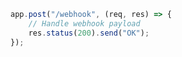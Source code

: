 ```typescript
app.post("/webhook", (req, res) => {
	// Handle webhook payload
	res.status(200).send("OK");
});
```
